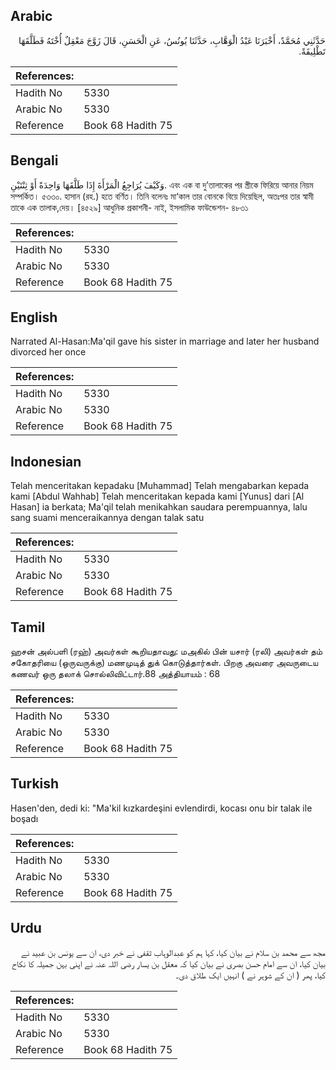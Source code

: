 ## Arabic


<div dir="rtl" lang="ar" style={{fontSize:'larger',backgroundColor:'#f8f9fa',padding:20}}>
حَدَّثَنِي مُحَمَّدٌ، أَخْبَرَنَا عَبْدُ الْوَهَّابِ، حَدَّثَنَا يُونُسُ، عَنِ الْحَسَنِ، قَالَ زَوَّجَ مَعْقِلٌ أُخْتَهُ فَطَلَّقَهَا تَطْلِيقَةً‏.‏
</div>
<div style={{backgroundColor:'#f8f9fa',padding:20, marginBottom: 10}}><table> <thead> <tr> <th>References:</th> <th></th> </tr> </thead> <tbody><tr><td>Hadith No</td><td>5330</td></tr><tr><td>Arabic No</td><td>5330</td></tr><tr><td>Reference</td><td>Book 68 Hadith 75</td></tr></tbody></table></div>

## Bengali


<div dir="ltr" lang="bn" style={{fontSize:'larger',backgroundColor:'#f8f9fa',padding:20}}>
وَكَيْفَ يُرَاجِعُ الْمَرْأَةَ إِذَا طَلَّقَهَا وَاحِدَةً أَوْ ثِنْتَيْنِ. এবং এক বা দু’তালাকের পর স্ত্রীকে ফিরিয়ে আনার নিয়ম সম্পর্কিত। ৫৩৩০. হাসান (রহ.) হতে বর্ণিত। তিনি বলেনঃ মা‘কাল তার বোনকে বিয়ে দিয়েছিল, অতঃপর তার স্বামী তাকে এক তালাক,দেয়। [৪৫২৯] আধুনিক প্রকাশনী- নাই, ইসলামিক ফাউন্ডেশন- ৪৮৩১
</div>
<div style={{backgroundColor:'#f8f9fa',padding:20, marginBottom: 10}}><table> <thead> <tr> <th>References:</th> <th></th> </tr> </thead> <tbody><tr><td>Hadith No</td><td>5330</td></tr><tr><td>Arabic No</td><td>5330</td></tr><tr><td>Reference</td><td>Book 68 Hadith 75</td></tr></tbody></table></div>

## English


<div dir="ltr" lang="en" style={{fontSize:'larger',backgroundColor:'#f8f9fa',padding:20}}>
Narrated Al-Hasan:Ma'qil gave his sister in marriage and later her husband divorced her once
</div>
<div style={{backgroundColor:'#f8f9fa',padding:20, marginBottom: 10}}><table> <thead> <tr> <th>References:</th> <th></th> </tr> </thead> <tbody><tr><td>Hadith No</td><td>5330</td></tr><tr><td>Arabic No</td><td>5330</td></tr><tr><td>Reference</td><td>Book 68 Hadith 75</td></tr></tbody></table></div>

## Indonesian


<div dir="ltr" lang="id" style={{fontSize:'larger',backgroundColor:'#f8f9fa',padding:20}}>
Telah menceritakan kepadaku [Muhammad] Telah mengabarkan kepada kami [Abdul Wahhab] Telah menceritakan kepada kami [Yunus] dari [Al Hasan] ia berkata; Ma'qil telah menikahkan saudara perempuannya, lalu sang suami menceraikannya dengan talak satu
</div>
<div style={{backgroundColor:'#f8f9fa',padding:20, marginBottom: 10}}><table> <thead> <tr> <th>References:</th> <th></th> </tr> </thead> <tbody><tr><td>Hadith No</td><td>5330</td></tr><tr><td>Arabic No</td><td>5330</td></tr><tr><td>Reference</td><td>Book 68 Hadith 75</td></tr></tbody></table></div>

## Tamil


<div dir="ltr" lang="ta" style={{fontSize:'larger',backgroundColor:'#f8f9fa',padding:20}}>
ஹசன் அல்பளி (ரஹ்) அவர்கள் கூறியதாவது: மஅகில் பின் யசார் (ரலி) அவர்கள் தம் சகோதரியை (ஒருவருக்கு) மணமுடித் துக் கொடுத்தார்கள். பிறகு அவரை அவருடைய கணவர் ஒரு தலாக் சொல்லிவிட்டார்.88 அத்தியாயம் : 68
</div>
<div style={{backgroundColor:'#f8f9fa',padding:20, marginBottom: 10}}><table> <thead> <tr> <th>References:</th> <th></th> </tr> </thead> <tbody><tr><td>Hadith No</td><td>5330</td></tr><tr><td>Arabic No</td><td>5330</td></tr><tr><td>Reference</td><td>Book 68 Hadith 75</td></tr></tbody></table></div>

## Turkish


<div dir="ltr" lang="tr" style={{fontSize:'larger',backgroundColor:'#f8f9fa',padding:20}}>
Hasen'den, dedi ki: "Ma'kil kızkardeşini evlendirdi, kocası onu bir talak ile boşadı
</div>
<div style={{backgroundColor:'#f8f9fa',padding:20, marginBottom: 10}}><table> <thead> <tr> <th>References:</th> <th></th> </tr> </thead> <tbody><tr><td>Hadith No</td><td>5330</td></tr><tr><td>Arabic No</td><td>5330</td></tr><tr><td>Reference</td><td>Book 68 Hadith 75</td></tr></tbody></table></div>

## Urdu


<div dir="rtl" lang="ur" style={{fontSize:'larger',backgroundColor:'#f8f9fa',padding:20}}>
مجھ سے محمد بن سلام نے بیان کیا، کہا ہم کو عبدالوہاب ثقفی نے خبر دی، ان سے یونس بن عبید نے بیان کیا، ان سے امام حسن بصری نے بیان کیا کہ معقل بن یسار رضی اللہ عنہ نے اپنی بہن جمیلہ کا نکاح کیا، پھر ( ان کے شوہر نے ) انہیں ایک طلاق دی۔
</div>
<div style={{backgroundColor:'#f8f9fa',padding:20, marginBottom: 10}}><table> <thead> <tr> <th>References:</th> <th></th> </tr> </thead> <tbody><tr><td>Hadith No</td><td>5330</td></tr><tr><td>Arabic No</td><td>5330</td></tr><tr><td>Reference</td><td>Book 68 Hadith 75</td></tr></tbody></table></div>